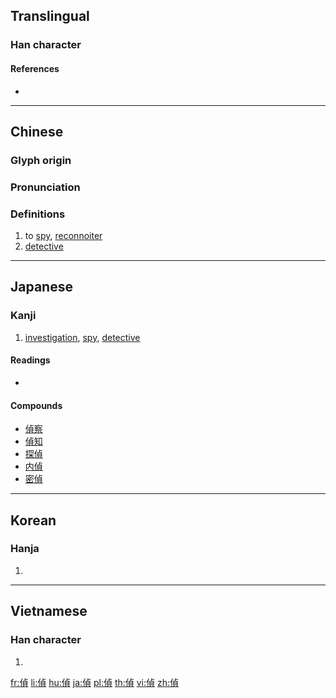 {{also|侦}}
==Translingual==

===Han character===
{{Han char|rn=9|rad=人|as=09|sn=11|four=21286|canj=OYBC|ids=⿰亻貞}}

====References====
* {{Han ref|kx=0111.350|dkj=00898|dj=0238.080|hdz=10189.010|uh=5075|ud=20597|bh=B0BB|bd=45243}}

----

==Chinese==
{{zh-forms|s=侦}}

===Glyph origin===
{{Han etym}}

===Pronunciation===
{{zh-pron
|m=zhēn,zhēng
|c=zing1
|mn=qz,tw,xm,zz:cheng
|mc=y
|oc=y
|ma=
|cat=v,n
}}

===Definitions===
{{zh-hanzi}}

# to [[spy]], [[reconnoiter]]
# [[detective]]

----

==Japanese==

===Kanji===
{{ja-kanji|grade=c|rs=人09}}

# [[investigation]], [[spy]], [[detective]]

====Readings====
* {{ja-readings|goon=[[ちょう]] (chō)|kanon=[[てい]] (tei)|kun=[[うかがう]] (ukagau)}}

====Compounds====
* [[偵察]]
* [[偵知]]
* [[探偵]]
* [[内偵]]
* [[密偵]]

----

==Korean==

===Hanja===
{{ko-hanja|hangeul=정|rv=jeong|mr=chŏng}}

# {{defn|lang=ko|sort=人09}}

----

==Vietnamese==

===Han character===
{{vi-hantu|[[trinh]], [[rình]], [[triệng]]|rs=人09}}

# {{defn|lang=vi}}

[[fr:偵]]
[[li:偵]]
[[hu:偵]]
[[ja:偵]]
[[pl:偵]]
[[th:偵]]
[[vi:偵]]
[[zh:偵]]